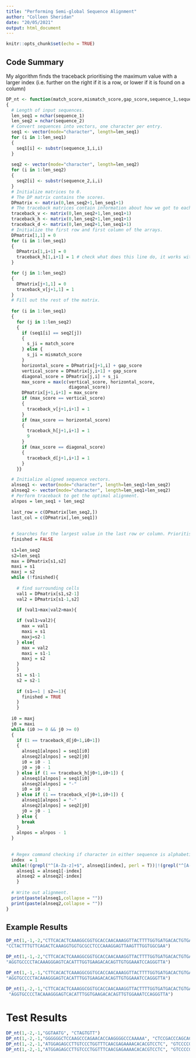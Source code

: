 ```yaml
---
title: "Performing Semi-global Sequence Alignment"
author: "Colleen Sheridan"
date: "20/05/2021"
output: html_document
---
```


```r
knitr::opts_chunk$set(echo = TRUE)
```

## Code Summary

My algorithm finds the traceback prioritising the maximum value with a larger index (i.e. further on the right if it is a row, or lower if it is found on a column)


```r
DP_nt <- function(match_score,mismatch_score,gap_score,sequence_1,sequence_2)
{
  # Length of input sequences.
  len_seq1 = nchar(sequence_1)
  len_seq2 = nchar(sequence_2)
  # Convert sequences into vectors, one character per entry.
  seq1 <- vector(mode="character", length=len_seq1)
  for (i in 1:len_seq1)
  {
    seq1[i] <- substr(sequence_1,i,i)
  }
  
  seq2 <- vector(mode="character", length=len_seq2)
  for (i in 1:len_seq2)
  {
    seq2[i] <- substr(sequence_2,i,i)
  }
  # Initialize matrices to 0.
  # The DP matrix contains the scores.
  DPmatrix <- matrix(0,len_seq2+1,len_seq1+1)
  # The traceback matrices contain information about how we got to each cell.
  traceback_v <- matrix(0,len_seq2+1,len_seq1+1)
  traceback_h <- matrix(0,len_seq2+1,len_seq1+1)
  traceback_d <- matrix(0,len_seq2+1,len_seq1+1)
  # Initialize the first row and first column of the arrays.
  DPmatrix[1,1] = 0
  for (i in 1:len_seq1)
  {
    DPmatrix[1,i+1] = 0
    traceback_h[1,i+1] = 1 # check what does this line do, it works with both 1, 0
  }

  for (j in 1:len_seq2)
  {
    DPmatrix[j+1,1] = 0
    traceback_v[j+1,1] = 1
  }
  # Fill out the rest of the matrix.
 
  for (i in 1:len_seq1)
  {
    for (j in 1:len_seq2)
    { 
      if (seq1[i] == seq2[j])
      {
        s_ji = match_score
      } else {
        s_ji = mismatch_score
      }
      horizontal_score = DPmatrix[j+1,i] + gap_score
      vertical_score = DPmatrix[j,i+1] + gap_score
      diagonal_score = DPmatrix[j,i] + s_ji
      max_score = max(c(vertical_score, horizontal_score,
                        diagonal_score))
      DPmatrix[j+1,i+1] = max_score
      if (max_score == vertical_score)
      {
        traceback_v[j+1,i+1] = 1
      }
      if (max_score == horizontal_score)
      {
        traceback_h[j+1,i+1] = 1
        9
      }
      if (max_score == diagonal_score)
      {
        traceback_d[j+1,i+1] = 1
      }
    }}

  # Initialize aligned sequence vectors.
  alnseq1 <- vector(mode="character", length=len_seq1+len_seq2)
  alnseq2 <- vector(mode="character", length=len_seq1+len_seq2)
  # Perform traceback to get the optimal alignment.
  alnpos = len_seq1 + len_seq2
  
  last_row = c(DPmatrix[len_seq2,])
  last_col = c(DPmatrix[,len_seq1])
  
  
  # Searches for the largest value in the last row or column. Prioritises longer sequences if there are two identical values
  finished = FALSE
  
  s1=len_seq2
  s2=len_seq1
  max = DPmatrix[s1,s2]
  maxi = s1
  maxj = s2
  while (!finished){
    
    # find surrounding cells
    val1 = DPmatrix[s1,s2-1]
    val2 = DPmatrix[s1-1,s2]

    if (val1>max|val2>max){
      
    if (val1>val2){
      max = val1
      maxi = s1
      maxj=s2-1
    } else{
      max = val2
      maxi = s1-1
      maxj = s2
    }
    }
    s1 = s1-1
    s2 = s2-1
    
    if (s1==1 | s2==1){
      finished = TRUE
    }
    }
  
  i0 = maxj
  j0 = maxi
  while (i0 >= 0 && j0 >= 0)
  {
    if (1 == traceback_d[j0+1,i0+1])
    {
      alnseq1[alnpos] = seq1[i0]
      alnseq2[alnpos] = seq2[j0]
      i0 = i0 - 1
      j0 = j0 - 1
    } else if (1 == traceback_h[j0+1,i0+1]) {
      alnseq1[alnpos] = seq1[i0]
      alnseq2[alnpos] = "-"
      i0 = i0 - 1
    } else if (1 == traceback_v[j0+1,i0+1]) {
      alnseq1[alnpos] = "-"
      alnseq2[alnpos] = seq2[j0]
      j0 = j0 - 1
    } else {
      break
    }
    alnpos = alnpos - 1
  }
  
  
  # Regex command checking if character in either sequence is alphabetic
  index  = 1
  while(!(grepl("^[A-Za-z]+$", alnseq1[index], perl = T))|!(grepl("^[A-Za-z]+$", alnseq2[index], perl = T))  ){
    alnseq1 = alnseq1[-index]
    alnseq2 = alnseq2[-index]
    }
  
  # Write out alignment.
  print(paste(alnseq1,collapse = ""))
  print(paste(alnseq2,collapse = ""))
}

```

## Example Results

```r
DP_nt(1,-1,-2,"CTTCACACTCAAAGGCGGTGCACCAACAAAGGTTACTTTTGGTGATGACACTGTGATAGA",
"CCTACTTTGTTCAGACTCAAAGGTGGTGCGCCTCCCAAAGGAGTTAAGTTTGGTGGCGAA")

DP_nt(1,-1,-2,"CTTCACACTCAAAGGCGGTGCACCAACAAAGGTTACTTTTGGTGATGACACTGTGATAGA",
"AGGTGCCCCTACAAAGGGAGTCACATTTGGTGAAGACACAGTTGTGGAAATCCAGGGTTA")

DP_nt(1,-1,-1,"CTTCACACTCAAAGGCGGTGCACCAACAAAGGTTACTTTTGGTGATGACACTGTGATAGA",
"AGGTGCCCCTACAAAGGGAGTCACATTTGGTGAAGACACAGTTGTGGAAATCCAGGGTTA")

DP_nt(1,-2,-1,"CTTCACACTCAAAGGCGGTGCACCAACAAAGGTTACTTTTGGTGATGACACTGTGATAGA",
 "AGGTGCCCCTACAAAGGGAGTCACATTTGGTGAAGACACAGTTGTGGAAATCCAGGGTTA")

```

# Test Results

```r
DP_nt(1,-2,-1,"GGTAATG", "CTAGTGTT")
DP_nt(1,-2,-1,"GGGGGGCTCCAAGCCCAGAACACCAAGGGGCCCAAAAA", "CTCCGACCCAGCACCACGTGGC")
DP_nt(1,-2,-1,"ATGGAGAGCCTTGTCCCTGGTTTCAACGAGAAAACACACGTCCTC", "GTCCCCGGGTTTAATGAGAGGACTCATGTCCTCCTCAGTTTGCCTGTT")
DP_nt(1,-2,-1,"ATGGAGAGCCTTGTCCCTGGTTTCAACGAGAAAACACACGTCCTC", "GTCCCCGGGTTTAATGAGAGGACTCATGTCCTCCTCAGTTTGCCTGTT")
```
